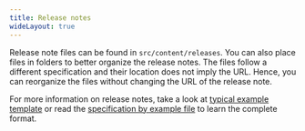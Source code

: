```yaml
---
title: Release notes
wideLayout: true
---
```


Release note files can be found in `src/content/releases`. You can also place files in folders to better organize the release notes. The files follow a different specification and their location does not imply the URL. Hence, you can reorganize the files without changing the URL of the release note.

For more information on release notes, take a look at [typical example template](/releases/2021-12-31-title-of-the-release-note) or read the [specification by example file](/releases/2000-03-03-release-note-format-definition-custom) to learn the complete format.

